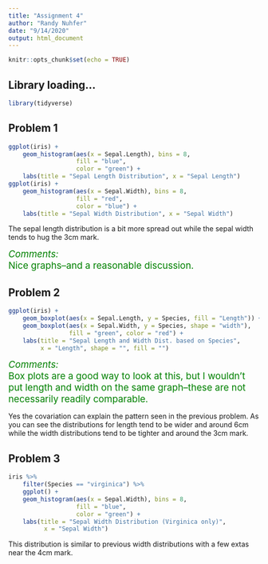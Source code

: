 ```yaml
---
title: "Assignment 4"
author: "Randy Nuhfer"
date: "9/14/2020"
output: html_document
---
```


```r
knitr::opts_chunk$set(echo = TRUE)
```

## Library loading...

```r
library(tidyverse)
```


## Problem 1

```r
ggplot(iris) +
    geom_histogram(aes(x = Sepal.Length), bins = 8,
                   fill = "blue",
                   color = "green") +
    labs(title = "Sepal Length Distribution", x = "Sepal Length")
ggplot(iris) +
    geom_histogram(aes(x = Sepal.Width), bins = 8,
                   fill = "red",
                   color = "blue") +
    labs(title = "Sepal Width Distribution", x = "Sepal Width")
```

The sepal length distribution is a bit more spread out while the sepal width tends to hug the 3cm mark.

<span style="color: green; font-size: 14pt">*Comments:*  
    Nice graphs--and a reasonable discussion.    
</span>

## Problem 2

```r
ggplot(iris) +
    geom_boxplot(aes(x = Sepal.Length, y = Species, fill = "Length")) +
    geom_boxplot(aes(x = Sepal.Width, y = Species, shape = "width"), 
                 fill = "green", color = "red") +
    labs(title = "Sepal Length and Width Dist. based on Species", 
         x = "Length", shape = "", fill = "")
```

<span style="color: green; font-size: 14pt">*Comments:*  
Box plots are a good way to look at this, but I wouldn't put length and width on the same graph--these are not necessarily readily comparable.
</span>

Yes the covariation can explain the pattern seen in the previous problem. As you can see the distributions for length tend to be wider and around 6cm while the width distributions tend to be tighter and around the 3cm mark.

## Problem 3

```r
iris %>%
    filter(Species == "virginica") %>%
    ggplot() +
    geom_histogram(aes(x = Sepal.Width), bins = 8,
                   fill = "blue",
                   color = "green") +
    labs(title = "Sepal Width Distribution (Virginica only)", 
          x = "Sepal Width")
```

This distribution is similar to previous width distributions with a few extas near the 4cm mark.